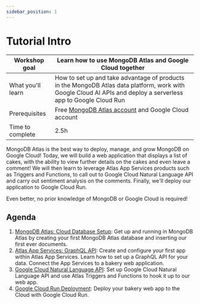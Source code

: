 ```yaml
---
sidebar_position: 1
---
```

# Tutorial Intro


| Workshop goal | Learn how to use MongoDB Atlas and Google Cloud together |
|-|-|
| What you'll learn | How to set up and take advantage of products in the MongoDB Atlas data platform, work with Google Cloud AI APIs and deploy a serverless app to Google Cloud Run |
| Prerequisites | Free [MongoDB Atlas account](https://mongodb.com/try?utm_campaign=devrel&utm_source=workshop&utm_medium=cta&utm_content=google_cloud_workshop&utm_term=stanimira.vlaeva) and Google Cloud account |
| Time to complete | 2.5h |

MongoDB Atlas is the best way to deploy, manage, and grow MongoDB on Google Cloud! Today, we will build a web application that displays a list of cakes, with the ability to view further details on the cakes and even leave a comment! We will then learn to leverage Atlas App Services products such as Triggers and Functions, to call out to Google Cloud Natural Language API and carry out sentiment analysis on the comments. Finally, we'll deploy our application to Google Cloud Run.

Even better, no prior knowledge of MongoDB or Google Cloud is required!

## Agenda

1. [MongoDB Atlas: Cloud Database Setup](/docs/category/mongodb-atlas-cloud-database): Get up and running in MongoDB Atlas by creating your first MongoDB Atlas database and inserting our first ever documents.
1. [Atlas App Services: GraphQL API](/docs/category/atlas-app-services): Create and configure your first app within Atlas App Services. Learn how to set up a GraphQL API for your data. Connect the App Services to a bakery web application.
1. [Google Cloud Natural Language API](/docs/category/google-cloud-natural-language-api): Set up Google Cloud Natural Language API and use Atlas Triggers and Functions to hook it up to our web app.
1. [Google Cloud Run Deployment](/docs/category/google-cloud-run): Deploy your bakery web app to the Cloud with Google Cloud Run.
